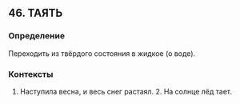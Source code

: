 ## 46. ТАЯТЬ
### Определение
Переходить из твёрдого состояния в жидкое (о воде).

### Контексты
1. Наступила весна, и весь снег растаял. 2. На солнце лёд тает.

